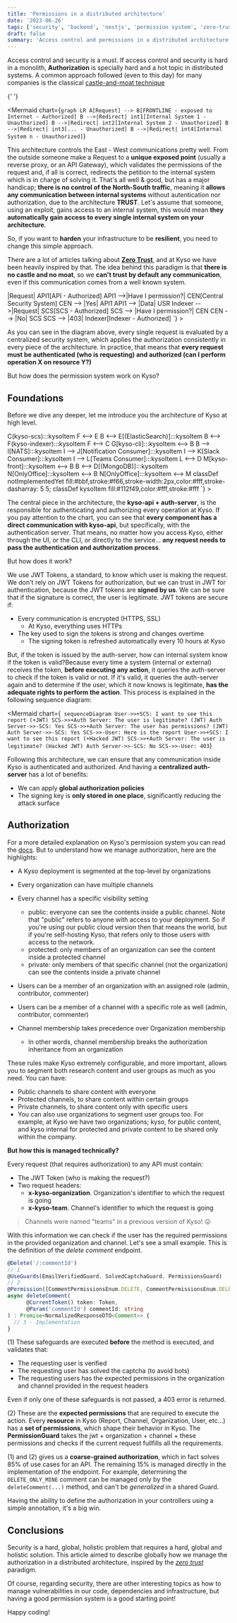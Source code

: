 ```yaml
---
title: 'Permissions in a distributed architecture'
date: '2023-06-26'
tags: ['security', 'backend', 'nestjs', 'permission system', 'zero-trust']
draft: false
summary: 'Access control and permissions in a distributed architecture is a challenge. In this post I'll explain briefly how we are managing this at Kyso.'
---
```


Access control and security is a must. If access control and security is hard in a monolith,
**Authorization** is specially hard and a hot topic in distributed systems. A common approach followed (even to this day) for many
companies is the classical [castle-and-moat technique](https://www.cloudflare.com/en-gb/learning/access-management/castle-and-moat-network-security/)

{' '}

<Mermaid
  chart={`
graph LR
    A[Request] --> B[FRONTLINE - exposed to Internet - Authorized]
    B -->|Redirect| int1[Internal System 1 - Unauthorized]
    B -->|Redirect| int2[Internal System 2 - Unauthorized]
    B -->|Redirect| int3[... - Unauthorized]
    B -->|Redirect| int4[Internal System n - Unauthorized]
`}
></Mermaid>

This architecture controls the East - West communications pretty well. From the outside someone make a Request to a
**unique exposed point** (usually a reverse proxy, or an API Gateway), which validates the permissions of the request and, if all
is correct, redirects the petition to the internal system which is in charge of solving it. That's all well & good, but has a
major handicap; **there is no control of the North-South traffic**, meaning it **allows any communication between internal systems**
without autentication nor authorization, due to the architecture **TRUST**. Let's assume that someone, using an exploit, gains access to
an internal system, this would mean **they automatically gain access to every single internal system on your architecture**.

So, if you want to **harden** your infrastructure to be **resilient**, you need to change this simple approach.

There are a lot of articles talking about **[Zero Trust](https://www.crowdstrike.com/cybersecurity-101/zero-trust-security/)**, and at
Kyso we have been heavily inspired by that. The idea behind this paradigm is that **there is no castle and no moat**,
so we **can't trust by default any communication**, even if this communication comes from a well known system.

<div className="">
  <Mermaid
    chart={`
graph RL
    USR[User] -->|Request| API1[API - Authorized]
    API1 -->|Have I permission?| CEN[Central Security System] 
    CEN --> |Yes| API1
    API1 --> |Data| USR
    Indexer -->|Request| SCS[SCS - Authorized]
    SCS --> |Have I permission?| CEN 
    CEN --> |No| SCS
    SCS --> |403| Indexer[Indexer - Authorized]
`}
  ></Mermaid>
</div>

As you can see in the diagram above, every single request is evaluated by a centralized security system, which applies the authorization
consistently in every piece of the architecture. In practice, that means that
**every request must be authenticated (<strong>who is requesting</strong>) and authorized (<strong>can I perform operation X on resource Y?</strong>)**

But how does the permission system work on Kyso?

## Foundations

Before we dive any deeper, let me introduce you the architecture of Kyso at high level.

<div className="">
  <Mermaid
    chart={`
flowchart LR
    B(kyso-api + auth-server):::kysoItem <--> C(kyso-scs):::kysoItem
    F <--> E
    B <--> E[(ElasticSearch)]:::kysoItem
    B <--> F(kyso-indexer):::kysoItem
    F <--> C
    G[kyso-cli]:::kysoItem <--> B
    B --> I[NATS]:::kysoItem
    I --> J[Notification Consumer]:::kysoItem
    I --> K[Slack Consumer]:::kysoItem
    I --> L[Teams Consumer]:::kysoItem
    L <--> D
    M[kyso-front]:::kysoItem <--> B
    B <--> D[(MongoDB)]:::kysoItem
    N[OnlyOffice]:::kysoItem <--> B
    N[OnlyOffice]:::kysoItem <--> M
    classDef notImplementedYet fill:#bbf,stroke:#f66,stroke-width:2px,color:#fff,stroke-dasharray: 5 5;
    classDef kysoItem fill:#112f49,color:#fff,stroke:#fff
`}
  ></Mermaid>
</div>

The central piece in the architecture, the **kyso-api + auth-server**, is the responsible for authenticating and authorizing every
operation at Kyso. If you pay attention to the chart, you can see that **every component has a direct communication with kyso-api**,
but specifically, with the authentication server. That means, no matter how you access Kyso, either through the UI, or the CLI,
or directly to the service... **any request needs to pass the authentication and authorization process**.

But how does it work?

We use JWT Tokens, a standard, to know which user is making the request. We don't rely on JWT Tokens for authorization,
but we can trust in JWT for authentication, because the JWT tokens are **signed by us**. We can be sure that if the signature is correct,
the user is legitimate. JWT tokens are secure if:

- Every communication is encrypted (HTTPS, SSL)
  - At Kyso, everything uses HTTPs
- The key used to sign the tokens is strong and changes overtime
  - The signing token is refreshed automatically every 10 hours at Kyso

But, if the token is issued by the auth-server, how can internal system know if the token is valid?Because every time a system
(internal or external) receives the token, **before executing any action**, it queries the auth-server to check if the token is valid
or not. If it's valid, it queries the auth-server again and to determine if the user, which it now knows is legitimate,
**has the adequate rights to perform the action**. This process is explained in the following sequence diagram:

<Mermaid
  chart={`
sequenceDiagram
    User->>+SCS: I want to see this report (+JWT)
    SCS->>+Auth Server: The user is legitimate? (JWT)
    Auth Server->>-SCS: Yes
    SCS->>+Auth Server: The user has permissions? (JWT)
    Auth Server->>-SCS: Yes
    SCS->>-User: Here is the report
    User->>+SCS: I want to see this report (+Hacked JWT)
    SCS->>+Auth Server: The user is legitimate? (Hacked JWT)
    Auth Server->>-SCS: No
    SCS->>-User: 403`}
></Mermaid>

Following this architecture, we can ensure that any communication inside Kyso is authenticated and authorized.
And having a **centralized auth-server** has a lot of benefits:

- We can apply **global authorization policies**
- The signing key is **only stored in one place**, significantly reducing the attack surface

## Authorization

For a more detailed explanation on Kyso's permission system you can read the [docs](https://docs.kyso.io/settings-and-administration/permissions-system). But to understand how we manage authorization, here are the highlights:

- A Kyso deployment is segmented at the top-level by organizations
- Every organization can have multiple channels
- Every channel has a specific visibility setting

  - public: everyone can see the contents inside a public channel. Note that "public" refers to anyone with access to your deployment. So if you're using our public cloud version then that means the world, but if you're self-hosting Kyso, that refers only to those users with access to the network.
  - protected: only members of an organization can see the content inside a protected channel
  - private: only members of that specific channel (not the organization) can see the contents inside a private channel

- Users can be a member of an organization with an assigned role (admin, contributor, commenter)
- Users can be a member of a channel with a specific role as well (admin, contributor, commenter)
- Channel membership takes precedence over Organization membership
  - In other words, channel membership breaks the authorization inheritance from an organization

These rules make Kyso extremely configurable, and more important, allows you to segment both research content and user groups as much as you need. You can have:

- Public channels to share content with everyone
- Protected channels, to share content within certain groups
- Private channels, to share content only with specific users
- You can also use organizations to segment user groups too. For example, at Kyso we have two organizations; kyso, for public content, and kyso internal for protected and private content to be shared only within the company.

**But how this is managed technically?**

Every request (that requires authorization) to any API must contain:

- The JWT Token (who is making the request?)
- Two request headers:
  - **x-kyso-organization**. Organization's identifier to which the request is going
  - **x-kyso-team**. Channel's identifier to which the request is going

> Channels were named "teams" in a previous version of Kyso! 😛

With this information we can check if the user has the required permissions in the provided organization and channel. Let's see a small example. This is the definition of the _delete comment_ endpoint.

```typescript
@Delete('/:commentId')
// 1
@UseGuards(EmailVerifiedGuard, SolvedCaptchaGuard, PermissionsGuard)
// 2
@Permission([CommentPermissionsEnum.DELETE, CommentPermissionsEnum.DELETE_ONLY_MINE])
async deleteComment(
      @CurrentToken() token: Token,
      @Param('commentId') commentId: string
) : Promise<NormalizedResponseDTO<Comment>> {
  // 3 - Implementation
}
```

(1) These safeguards are executed **before** the method is executed, and validates that:

- The requesting user is verified
- The requesting user has solved the captcha (to avoid bots)
- The requesting users has the expected permissions in the organization and channel provided in the request headers

Even if only one of these safeguards is not passed, a 403 error is returned.

(2) These are the **expected permissions** that are required to execute the action. Every **resource** in Kyso (Report, Channel, Organization, User, etc...) has a **set of permissions**, which shape their behavior in Kyso. The **PermissionGuard** takes the jwt + organization + channel + these permissions and checks if the current request fullfills all the requirements.

(1) and (2) gives us a **coarse-grained authorization**, which in fact solves 85% of use cases for an API. The remaining 15% is managed directly in the implementation of the endpoint. For example, determining the `DELETE_ONLY_MINE` comment can be managed only by the `deleteComment(...)` method, and can't be _generalized_ in a shared Guard.

Having the ability to define the authorization in your controllers using a simple annotation, it's a big win.

## Conclusions

Security is a hard, global, holistic problem that requires a hard, global and holistic solution. This article aimed to describe
globally how we manage the authorization in a distributed architecture, inspired by
the _[zero trust](https://www.crowdstrike.com/cybersecurity-101/zero-trust-security/)_ paradigm.

Of course, regarding security, there are other interesting topics as how to manage vulnerabilities in our code, dependencies and infrastructure, but having
a good permission system is a good starting point!

Happy coding!
